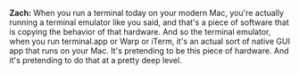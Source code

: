 **Zach:** When you run a terminal today on your modern Mac, you're actually
running a terminal emulator like you said, and that's a piece of software that
is copying the behavior of that hardware. And so the terminal emulator, when you
run terminal.app or Warp or iTerm, it's an actual sort of native GUI app that
runs on your Mac. It's pretending to be this piece of hardware. And it's
pretending to do that at a pretty deep level.

